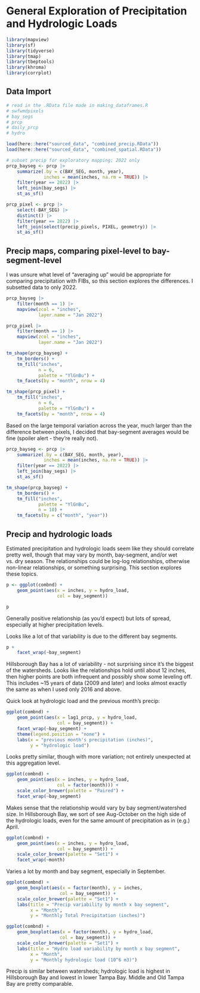 # General Exploration of Precipitation and Hydrologic Loads  




```r
library(mapview)
library(sf)
library(tidyverse)
library(tmap)
library(tbeptools)
library(khroma)
library(corrplot)
```

## Data Import  


```r
# read in the .RData file made in making_dataframes.R
# swfwmdpixels
# bay_segs
# prcp
# daily_prcp
# hydro

load(here::here("sourced_data", "combined_precip.RData"))
load(here::here("sourced_data", "combined_spatial.RData"))
```


```r
# subset precip for exploratory mapping; 2022 only
prcp_bayseg <- prcp |> 
    summarize(.by = c(BAY_SEG, month, year),
              inches = mean(inches, na.rm = TRUE)) |> 
    filter(year == 2022) |> 
    left_join(bay_segs) |> 
    st_as_sf()

prcp_pixel <- prcp |> 
    select(-BAY_SEG) |> 
    distinct() |> 
    filter(year == 2022) |> 
    left_join(select(precip_pixels, PIXEL, geometry)) |> 
    st_as_sf()
```

## Precip maps, comparing pixel-level to bay-segment-level  

I was unsure what level of "averaging up" would be appropriate for comparing precipitation with FIBs, so this section explores the differences. I subsetted data to only 2022.  

```r
prcp_bayseg |> 
    filter(month == 1) |> 
    mapview(zcol = "inches",
            layer.name = "Jan 2022")

prcp_pixel |> 
    filter(month == 1) |> 
    mapview(zcol = "inches",
            layer.name = "Jan 2022")
```


```r
tm_shape(prcp_bayseg) +
    tm_borders() +
    tm_fill("inches",
            n = 6,
            palette = "YlGnBu") +
    tm_facets(by = "month", nrow = 4)

tm_shape(prcp_pixel) +
    tm_fill("inches",
            n = 6,
            palette = "YlGnBu") +
    tm_facets(by = "month", nrow = 4)

```

Based on the large temporal variation across the year, much larger than the difference between pixels, I decided that bay-segment averages would be fine (spoiler alert - they're really not).    

```r
prcp_bayseg <- prcp |> 
    summarize(.by = c(BAY_SEG, month, year),
              inches = mean(inches, na.rm = TRUE)) |> 
    filter(year == 2022) |> 
    left_join(bay_segs) |> 
    st_as_sf()

tm_shape(prcp_bayseg) +
    tm_borders() +
    tm_fill("inches",
            palette = "YlGnBu",
            n = 10) +
    tm_facets(by = c("month", "year"))
```

  

## Precip and hydrologic loads  

Estimated precipitation and hydrologic loads seem like they should correlate pretty well, though that may vary by month, bay-segment, and/or wet vs. dry season. The relationships could be log-log relationships, otherwise non-linear relationships, or something surprising. This section explores these topics.    

```r
p <- ggplot(combnd) +
    geom_point(aes(x = inches, y = hydro_load,
                   col = bay_segment))

p
```

Generally positive relationship (as you'd expect) but lots of spread, especially at higher precipitation levels.  

Looks like a lot of that variability is due to the different bay segments.  

```r
p +
    facet_wrap(~bay_segment)
```

Hillsborough Bay has a lot of variability - not surprising since it's the biggest of the watersheds.  Looks like the relationships hold until about 12 inches, then higher points are both infrequent and possibly show some leveling off.  This includes ~15 years of data (2009 and later) and looks almost exactly the same as when I used only 2016 and above.    


Quick look at hydrologic load and the previous month's precip:  

```r
ggplot(combnd) +
    geom_point(aes(x = lag1_prcp, y = hydro_load,
                   col = bay_segment)) +
    facet_wrap(~bay_segment) +
    theme(legend.position = "none") +
    labs(x = "previous month's precipitation (inches)",
         y = "hydrologic load")
```

Looks pretty similar, though with more variation; not entirely unexpected at this aggregation level.  


```r
ggplot(combnd) +
    geom_point(aes(x = inches, y = hydro_load,
                   col = factor(month))) +
    scale_color_brewer(palette = "Paired") +
    facet_wrap(~bay_segment)
```

Makes sense that the relationship would vary by bay segment/watershed size. In Hillsborough Bay, we sort of see Aug-October on the high side of the hydrologic loads, even for the same amount of precipitation as in (e.g.) April.    

```r
ggplot(combnd) +
    geom_point(aes(x = inches, y = hydro_load,
                   col = bay_segment)) +
    scale_color_brewer(palette = "Set1") +
    facet_wrap(~month)
```

Varies a lot by month and bay segment, especially in September.  

```r
ggplot(combnd) +
    geom_boxplot(aes(x = factor(month), y = inches,
                    col = bay_segment)) +
    scale_color_brewer(palette = "Set1") +
    labs(title = "Precip variability by month x bay segment",
         x = "Month",
         y = "Monthly Total Precipitation (inches)")

ggplot(combnd) +
    geom_boxplot(aes(x = factor(month), y = hydro_load,
                    col = bay_segment)) +
    scale_color_brewer(palette = "Set1") +
    labs(title = "Hydro load variability by month x bay segment",
         x = "Month",
         y = "Monthly hydrologic load (10^6 m3)")
```

Precip is similar between watersheds; hydrologic load is highest in Hillsborough Bay and lowest in lower Tampa Bay. Middle and Old Tampa Bay are pretty comparable.  

